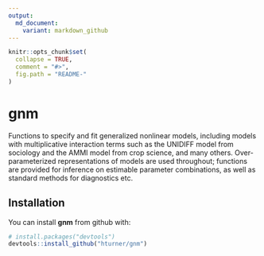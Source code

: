 ```yaml
---
output:
  md_document:
    variant: markdown_github
---
```


<!-- README.md is generated from README.Rmd. Please edit that file -->

```r
knitr::opts_chunk$set(
  collapse = TRUE,
  comment = "#>",
  fig.path = "README-"
)
```

# gnm

Functions to specify and fit generalized nonlinear models, including models with
multiplicative interaction terms such as the UNIDIFF model from sociology and 
the AMMI model from crop science, and many others.  Over-parameterized 
representations of models are used throughout; functions are provided for 
inference on estimable parameter combinations, as well as standard methods for 
diagnostics etc.

## Installation

You can install **gnm** from github with:

```r
# install.packages("devtools")
devtools::install_github("hturner/gnm")
```